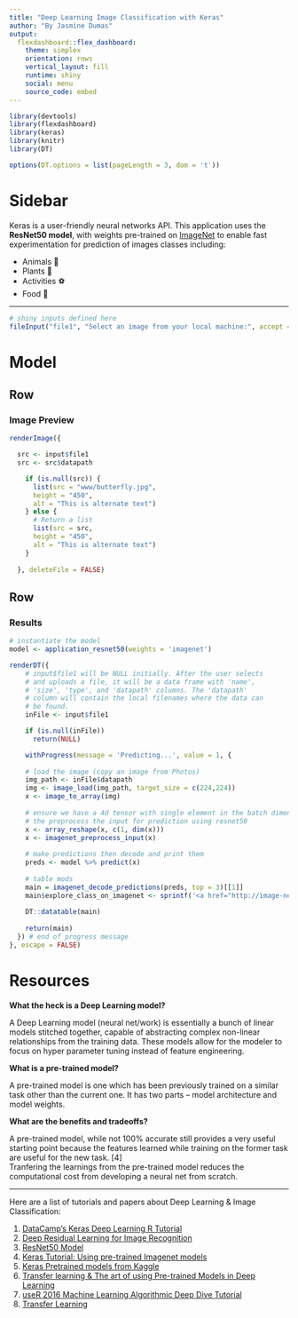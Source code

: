 ```yaml
---
title: "Deep Learning Image Classification with Keras"
author: "By Jasmine Dumas"
output: 
  flexdashboard::flex_dashboard:
    theme: simplex
    orientation: rows
    vertical_layout: fill
    runtime: shiny
    social: menu
    source_code: embed
---
```


```r
library(devtools)
library(flexdashboard)
library(keras)
library(knitr)
library(DT)

options(DT.options = list(pageLength = 3, dom = 't'))
```


Sidebar {.sidebar}
=====================================

Keras is a user-friendly neural networks API. This application uses the **ResNet50 model**, with weights pre-trained on [ImageNet](http://www.image-net.org/) to enable fast experimentation for prediction of images classes including:

- Animals 🦋
- Plants 🌳
- Activities ⚽
- Food 🍹

______

```r
# shiny inputs defined here
fileInput("file1", "Select an image from your local machine:", accept = c(".jpg", ".jpeg", ".png"))
```

Model {data-icon="fa-magic"}
=====================================  

Row {data-height=750}
-------------------------------------


### Image Preview

```r
renderImage({

  src <- input$file1
  src <- src$datapath

    if (is.null(src)) {
      list(src = "www/butterfly.jpg",
      height = "450",
      alt = "This is alternate text")
    } else {
      # Return a list
      list(src = src,
      height = "450",
      alt = "This is alternate text")
    }
      
  }, deleteFile = FALSE)
```


Row
-------------------------------------

### Results 

```r
# instantiate the model
model <- application_resnet50(weights = 'imagenet')
```


```r
renderDT({
    # input$file1 will be NULL initially. After the user selects
    # and uploads a file, it will be a data frame with 'name',
    # 'size', 'type', and 'datapath' columns. The 'datapath'
    # column will contain the local filenames where the data can
    # be found.
    inFile <- input$file1

    if (is.null(inFile))
      return(NULL)

    withProgress(message = 'Predicting...', value = 1, {
      
    # load the image (copy an image from Photos)
    img_path <- inFile$datapath
    img <- image_load(img_path, target_size = c(224,224))
    x <- image_to_array(img)
    
    # ensure we have a 4d tensor with single element in the batch dimension,
    # the preprocess the input for prediction using resnet50
    x <- array_reshape(x, c(1, dim(x)))
    x <- imagenet_preprocess_input(x)
    
    # make predictions then decode and print them
    preds <- model %>% predict(x)
    
    # table mods
    main = imagenet_decode_predictions(preds, top = 3)[[1]]
    main$explore_class_on_imagenet <- sprintf('<a href="http://image-net.org/explore?wnid=%s" target="_blank">Explore %s on ImageNet</a>', main$class_name, main$class_description)
    
    DT::datatable(main)
    
    return(main)
  }) # end of progress message
}, escape = FALSE)
```
   


Resources {data-icon="fa-bookmark"}
===================================== 

**What the heck is a Deep Learning model?**

A Deep Learning model (neural net/work) is essentially a bunch of linear models stitched together, capable of abstracting complex non-linear relationships from the training data. These models allow for the modeler to focus on hyper parameter tuning instead of feature engineering.

**What is a pre-trained model?**

A pre-trained model is one which has been previously trained on a similar task other than the current one. It has two parts – model architecture and model weights. 

**What are the benefits and tradeoffs?**

A pre-trained model, while not 100% accurate still provides a very useful starting point because the features learned while training on the former task are useful for the new task. [4]  
Tranfering the learnings from the pre-trained model reduces the computational cost from developing a neural net from scratch. 

_____
  
Here are a list of tutorials and papers about Deep Learning & Image Classification:
  
1. [DataCamp's Keras Deep Learning R Tutorial](https://www.datacamp.com/community/tutorials/keras-r-deep-learning)
2. [Deep Residual Learning for Image Recognition](https://arxiv.org/abs/1512.03385)  
3. [ResNet50 Model](http://ethereon.github.io/netscope/#/gist/db945b393d40bfa26006)
4. [Keras Tutorial: Using pre-trained Imagenet models](http://www.learnopencv.com/keras-tutorial-using-pre-trained-imagenet-models/)
5. [Keras Pretrained models from Kaggle](https://www.kaggle.com/gaborfodor/keras-pretrained-models)
6. [Transfer learning & The art of using Pre-trained Models in Deep Learning](https://www.analyticsvidhya.com/blog/2017/06/transfer-learning-the-art-of-fine-tuning-a-pre-trained-model/)
7. [useR 2016 Machine Learning Algorithmic Deep Dive Tutorial](https://github.com/ledell/useR-machine-learning-tutorial/blob/master/deep-neural-networks.ipynb)
8. [Transfer Learning](https://en.wikipedia.org/wiki/Transfer_learning)


